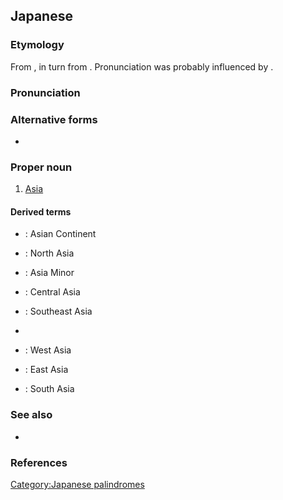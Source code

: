==Japanese==
{{DEFAULTSORT:あじあ}}
{{wikipedia|lang=ja}}
{{wikipedia|Asia}}

===Etymology===
From {{bor|ja|zh|亞細亞}}, in turn from {{der|ja|la|Asia}}. Pronunciation was probably influenced by {{der|ja|nl|Azië}}.

===Pronunciation===
{{ja-pron|acc=1|acc_ref=NHK,SMK5}}

===Alternative forms===
* {{l/ja|亜細亜}}

===Proper noun===
{{ja-pos|proper}}

# [[Asia]]

====Derived terms====
{{der-top}}
* {{ja-r|アジア大陸|^アジア たいりく}}: Asian Continent
* {{ja-r|北アジア|^きた ^アジア}}: North Asia
* {{ja-r|小アジア|^しょう ^アジア}}: Asia Minor
* {{ja-r|中%央 アジア|ちゅう%おう ^アジア}}: Central Asia
* {{ja-r|東%南アジア|^とう%なん ^アジア}}: Southeast Asia
* {{ja-r|特%定アジア|^とく%てい ^アジア}}
* {{ja-r|西アジア|^にし ^アジア}}: West Asia
* {{ja-r|東アジア|^ひがし ^アジア}}: East Asia
* {{ja-r|南アジア|^みなみ ^アジア}}: South Asia
{{der-bottom}}

===See also===
* {{ja-r|東%洋|とう%よう}}

===References===
<references/>

{{topics|ja|Asia|Continents}}

[[Category:Japanese palindromes]]